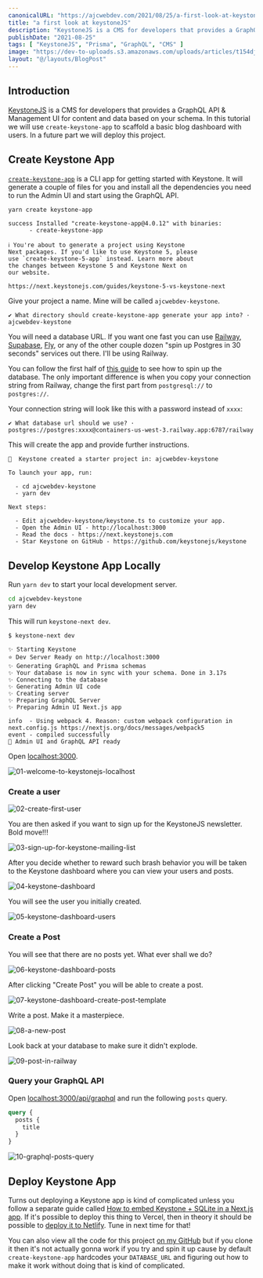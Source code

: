 ```yaml
---
canonicalURL: "https://ajcwebdev.com/2021/08/25/a-first-look-at-keystonejs/"
title: "a first look at keystoneJS"
description: "KeystoneJS is a CMS for developers that provides a GraphQL API & Management UI for content and data based on your schema."
publishDate: "2021-08-25"
tags: [ "KeystoneJS", "Prisma", "GraphQL", "CMS" ]
image: "https://dev-to-uploads.s3.amazonaws.com/uploads/articles/t154djw4rn2nk4xs5o59.png"
layout: "@/layouts/BlogPost"
---
```


## Introduction

[KeystoneJS](https://keystonejs.com/) is a CMS for developers that provides a GraphQL API & Management UI for content and data based on your schema. In this tutorial we will use `create-keystone-app` to scaffold a basic blog dashboard with users. In a future part we will deploy this project.

## Create Keystone App

[`create-keystone-app`](https://github.com/keystonejs/create-keystone-app) is a CLI app for getting started with Keystone. It will generate a couple of files for you and install all the dependencies you need to run the Admin UI and start using the GraphQL API.

```bash
yarn create keystone-app
```

```
success Installed "create-keystone-app@4.0.12" with binaries:
      - create-keystone-app

ℹ️ You're about to generate a project using Keystone
Next packages. If you'd like to use Keystone 5, please
use `create-keystone-5-app` instead. Learn more about
the changes between Keystone 5 and Keystone Next on
our website.

https://next.keystonejs.com/guides/keystone-5-vs-keystone-next​
```

Give your project a name. Mine will be called `ajcwebdev-keystone`.

```
✔ What directory should create-keystone-app generate your app into? · ajcwebdev-keystone
```

You will need a database URL. If you want one fast you can use [Railway](https://railway.app/), [Supabase](https://supabase.io/), [Fly](https://fly.io/), or any of the other couple dozen "spin up Postgres in 30 seconds" services out there. I'll be using Railway.

You can follow the first half of [this guide](https://dev.to/ajcwebdev/a-first-look-at-postgraphile-with-railway-1k9d) to see how to spin up the database. The only important difference is when you copy your connection string from Railway, change the first part from `postgresql://` to `postgres://`.

Your connection string will look like this with a password instead of `xxxx`:

```
✔ What database url should we use? · postgres://postgres:xxxx@containers-us-west-3.railway.app:6787/railway
```

This will create the app and provide further instructions.

```
🎉  Keystone created a starter project in: ajcwebdev-keystone

To launch your app, run:

  - cd ajcwebdev-keystone
  - yarn dev

Next steps:

  - Edit ajcwebdev-keystone/keystone.ts to customize your app.
  - Open the Admin UI - ​http://localhost:3000​
  - Read the docs - ​https://next.keystonejs.com​
  - Star Keystone on GitHub - https://github.com/keystonejs/keystone​
```

## Develop Keystone App Locally

Run `yarn dev` to start your local development server.

```bash
cd ajcwebdev-keystone
yarn dev
```

This will run `keystone-next dev`.

```
$ keystone-next dev

✨ Starting Keystone
⭐️ Dev Server Ready on http://localhost:3000
✨ Generating GraphQL and Prisma schemas
✨ Your database is now in sync with your schema. Done in 3.17s
✨ Connecting to the database
✨ Generating Admin UI code
✨ Creating server
✨ Preparing GraphQL Server
✨ Preparing Admin UI Next.js app

info  - Using webpack 4. Reason: custom webpack configuration in next.config.js https://nextjs.org/docs/messages/webpack5
event - compiled successfully
👋 Admin UI and GraphQL API ready
```

Open [localhost:3000](http://localhost:3000).

![01-welcome-to-keystonejs-localhost](https://dev-to-uploads.s3.amazonaws.com/uploads/articles/0jq96e0axkl9t12800hj.png)

### Create a user

![02-create-first-user](https://dev-to-uploads.s3.amazonaws.com/uploads/articles/vrqf1v1ld3k0mvu4wf0c.png)

You are then asked if you want to sign up for the KeystoneJS newsletter. Bold move!!!

![03-sign-up-for-keystone-mailing-list](https://dev-to-uploads.s3.amazonaws.com/uploads/articles/ssogwju2fktos0x5hgz0.png)

After you decide whether to reward such brash behavior you will be taken to the Keystone dashboard where you can view your users and posts.

![04-keystone-dashboard](https://dev-to-uploads.s3.amazonaws.com/uploads/articles/m6ilf2nijrwa7xokwb8f.png)

You will see the user you initially created.

![05-keystone-dashboard-users](https://dev-to-uploads.s3.amazonaws.com/uploads/articles/ubli8yfm6l6dqta0mycc.png)

### Create a Post

You will see that there are no posts yet. What ever shall we do?

![06-keystone-dashboard-posts](https://dev-to-uploads.s3.amazonaws.com/uploads/articles/q2wp4vkyrynrh6wv82e9.png)

After clicking "Create Post" you will be able to create a post.

![07-keystone-dashboard-create-post-template](https://dev-to-uploads.s3.amazonaws.com/uploads/articles/x392bth7vb710agr2x2c.png)

Write a post. Make it a masterpiece.

![08-a-new-post](https://dev-to-uploads.s3.amazonaws.com/uploads/articles/om435cg30kg38oejah5g.png)

Look back at your database to make sure it didn't explode.

![09-post-in-railway](https://dev-to-uploads.s3.amazonaws.com/uploads/articles/g8j1q9un113ke4bguros.png)

### Query your GraphQL API

Open [localhost:3000/api/graphql](http://localhost:3000/api/graphql) and run the following `posts` query.

```graphql
query {
  posts {
    title
  }
}
```

![10-graphql-posts-query](https://dev-to-uploads.s3.amazonaws.com/uploads/articles/g6ze9l44gewfzo1h5nhy.png)

## Deploy Keystone App

Turns out deploying a Keystone app is kind of complicated unless you follow a separate guide called [How to embed Keystone + SQLite in a Next.js app](https://keystonejs.com/docs/walkthroughs/embedded-mode-with-sqlite-nextjs#bonus-deploy-to-vercel). If it's possible to deploy this thing to Vercel, then in theory it should be possible to [deploy it to Netlify](https://www.netlify.com/blog/2020/11/30/how-to-deploy-next.js-sites-to-netlify/). Tune in next time for that!

You can also view all the code for this project [on my GitHub](https://github.com/ajcwebdev/ajcwebdev-keystone) but if you clone it then it's not actually gonna work if you try and spin it up cause by default `create-keystone-app` hardcodes your `DATABASE_URL` and figuring out how to make it work without doing that is kind of complicated.
